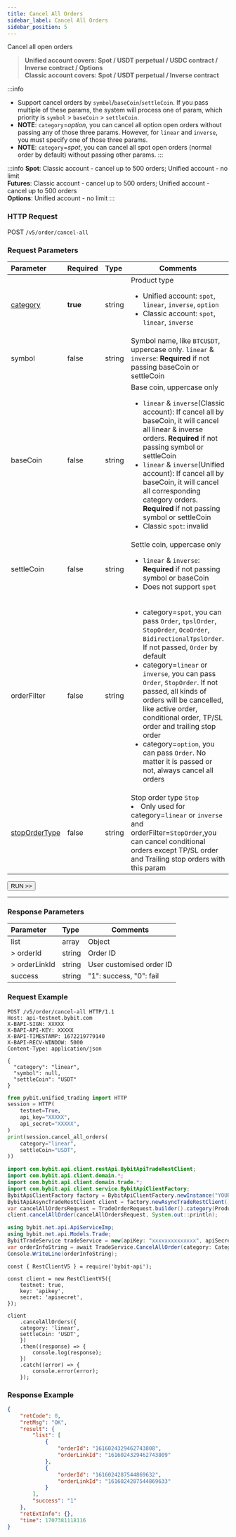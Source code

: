 ```yaml
---
title: Cancel All Orders
sidebar_label: Cancel All Orders
sidebar_position: 5
---
```

Cancel all open orders
> **Unified account covers: Spot / USDT perpetual / USDC contract / Inverse contract / Options**<br/>
> **Classic account covers: Spot / USDT perpetual / Inverse contract**

:::info
- Support cancel orders by `symbol`/`baseCoin`/`settleCoin`. If you pass multiple of these params, the system will process one of param, which priority is `symbol` > `baseCoin` > `settleCoin`.
- **NOTE**: `category`=_option_, you can cancel all option open orders without passing any of those three params. However, for `linear` and `inverse`, you must specify one of those three params.
- **NOTE**: `category`=_spot_, you can cancel all spot open orders (normal order by default) without passing other params.
:::

:::info
**Spot**: Classic account - cancel up to 500 orders; Unified account - no limit<br/>
**Futures**: Classic account - cancel up to 500 orders; Unified account - cancel up to 500 orders<br/>
**Options**: Unified account - no limit
:::

### HTTP Request
POST `/v5/order/cancel-all`

### Request Parameters
| Parameter | Required | Type | Comments|
|:----- |:-------|:-----|------ |
|[category](../enum#category) |**true** |string |Product type <ul><li>Unified account: `spot`, `linear`, `inverse`, `option`</li><li>Classic account: `spot`, `linear`, `inverse`</li></ul>|
|symbol |false|string |Symbol name, like `BTCUSDT`, uppercase only. `linear` & `inverse`: **Required** if not passing baseCoin or settleCoin|
|baseCoin |false|string |Base coin, uppercase only <ul><li>`linear` & `inverse`(Classic account): If cancel all by baseCoin, it will cancel all linear & inverse orders. **Required** if not passing symbol or settleCoin</li><li>`linear` & `inverse`(Unified account): If cancel all by baseCoin, it will cancel all corresponding category orders. **Required** if not passing symbol or settleCoin</li><li>Classic `spot`: invalid</li></ul>|
|settleCoin |false|string |Settle coin, uppercase only <ul><li>`linear` & `inverse`: **Required** if not passing symbol or baseCoin</li><li>Does not support `spot`</li></ul>|
|orderFilter |false |string |<ul><li>category=`spot`, you can pass `Order`, `tpslOrder`, `StopOrder`, `OcoOrder`, `BidirectionalTpslOrder`. If not passed, `Order` by default</li><li>category=`linear` or `inverse`, you can pass `Order`, `StopOrder`. If not passed, all kinds of orders will be cancelled, like active order, conditional order, TP/SL order and trailing stop order</li><li>category=`option`, you can pass `Order`. No matter it is passed or not, always cancel all orders</li></ul>|
|[stopOrderType](../enum#stopordertype) |false |string |Stop order type `Stop` <li>Only used for category=`linear` or `inverse` and orderFilter=`StopOrder`,you can cancel conditional orders except TP/SL order and Trailing stop orders with this param</li> |

<a href="/api-explorer/v5/trade/cancel-all"><Button>RUN >></Button></a>

---

### Response Parameters
| Parameter | Type | Comments|
|:----- |:-----|----- |
|list |array |Object|
|> orderId |string |Order ID |
|> orderLinkId |string |User customised order ID |
|success |string |"1": success, "0": fail|

### Request Example

<Tabs groupId="programming-languages">
<TabItem value="http" label="HTTP">

```http
POST /v5/order/cancel-all HTTP/1.1
Host: api-testnet.bybit.com
X-BAPI-SIGN: XXXXX
X-BAPI-API-KEY: XXXXX
X-BAPI-TIMESTAMP: 1672219779140
X-BAPI-RECV-WINDOW: 5000
Content-Type: application/json

{
  "category": "linear",
  "symbol": null,
  "settleCoin": "USDT"
}
```

</TabItem>
<TabItem value="python" label="Python">

```python
from pybit.unified_trading import HTTP
session = HTTP(
    testnet=True,
    api_key="XXXXX",
    api_secret="XXXXX",
)
print(session.cancel_all_orders(
    category="linear",
    settleCoin="USDT",
))
```

</TabItem>
<TabItem value="java" label="Java">

```java
import com.bybit.api.client.restApi.BybitApiTradeRestClient;
import com.bybit.api.client.domain.*;
import com.bybit.api.client.domain.trade.*;
import com.bybit.api.client.service.BybitApiClientFactory;
BybitApiClientFactory factory = BybitApiClientFactory.newInstance("YOUR_API_KEY", "YOUR_API_SECRET");
BybitApiAsyncTradeRestClient client = factory.newAsyncTradeRestClient();
var cancelAllOrdersRequest = TradeOrderRequest.builder().category(ProductType.LINEAR).baseCoin("USDT").build();
client.cancelAllOrder(cancelAllOrdersRequest, System.out::println);
```

</TabItem>
<TabItem value="DotNet" label=".Net">

```c#
using bybit.net.api.ApiServiceImp;
using bybit.net.api.Models.Trade;
BybitTradeService tradeService = new(apiKey: "xxxxxxxxxxxxxx", apiSecret: "xxxxxxxxxxxxxxxxxxxxx");
var orderInfoString = await TradeService.CancelAllOrder(category: Category.LINEAR, baseCoin:"USDT");
Console.WriteLine(orderInfoString);
```

</TabItem>
<TabItem value="Node" label="Node.js">

```n4js
const { RestClientV5 } = require('bybit-api');

const client = new RestClientV5({
    testnet: true,
    key: 'apikey',
    secret: 'apisecret',
});

client
    .cancelAllOrders({
    category: 'linear',
    settleCoin: 'USDT',
    })
    .then((response) => {
        console.log(response);
    })
    .catch((error) => {
        console.error(error);
    });
```

</TabItem>
</Tabs>

### Response Example
```json
{
    "retCode": 0,
    "retMsg": "OK",
    "result": {
        "list": [
            {
                "orderId": "1616024329462743808",
                "orderLinkId": "1616024329462743809"
            },
            {
                "orderId": "1616024287544869632",
                "orderLinkId": "1616024287544869633"
            }
        ],
        "success": "1"
    },
    "retExtInfo": {},
    "time": 1707381118116
}
```
